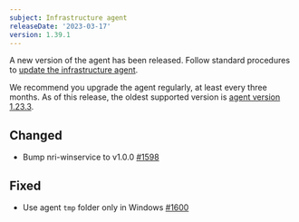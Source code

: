 ```yaml
---
subject: Infrastructure agent
releaseDate: '2023-03-17'
version: 1.39.1
---
```


A new version of the agent has been released. Follow standard procedures to [update the infrastructure agent](/docs/infrastructure/install-configure-manage-infrastructure/update-or-uninstall/update-infrastructure-agent).

We recommend you upgrade the <InlinePopover type="infrastructure" /> agent regularly, at least every three months. As of this release, the oldest supported version is [agent version 1.23.3](/docs/release-notes/infrastructure-release-notes/infrastructure-agent-release-notes/new-relic-infrastructure-agent-1233).


## Changed
* Bump nri-winservice to v1.0.0 [#1598](https://github.com/newrelic/infrastructure-agent/pull/1598)

## Fixed
* Use agent `tmp` folder only in Windows [#1600](https://github.com/newrelic/infrastructure-agent/pull/1600)